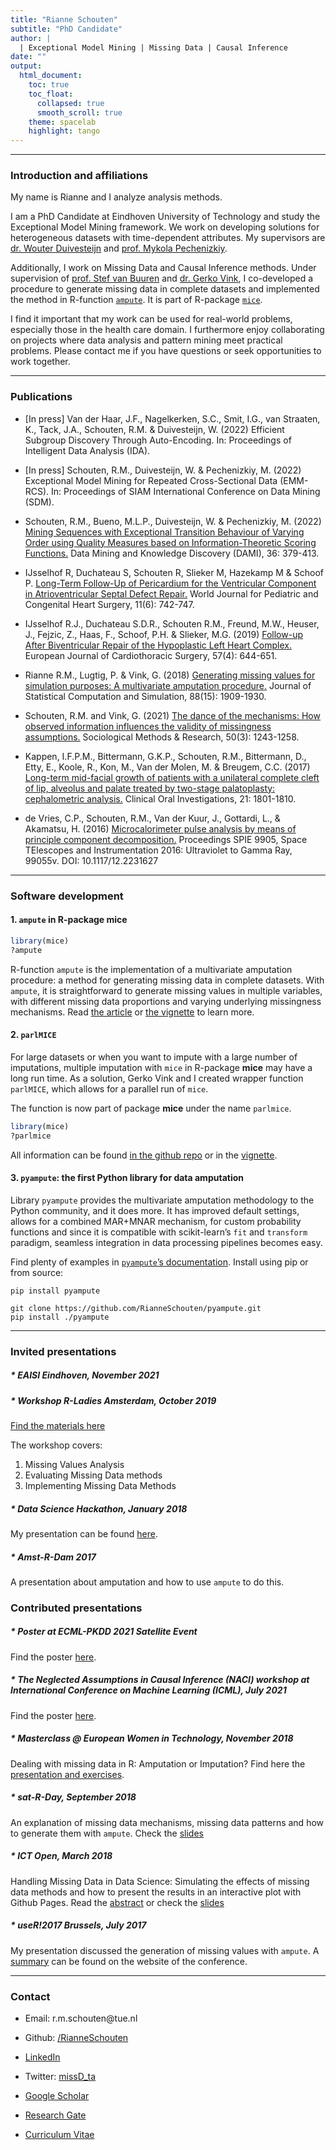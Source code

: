```yaml
---
title: "Rianne Schouten"
subtitle: "PhD Candidate"
author: |
  | Exceptional Model Mining | Missing Data | Causal Inference
date: ""
output: 
  html_document:
    toc: true
    toc_float:
      collapsed: true
      smooth_scroll: true
    theme: spacelab
    highlight: tango
---
```


---

### Introduction and affiliations

My name is Rianne and I analyze analysis methods. 

I am a PhD Candidate at Eindhoven University of Technology and study the Exceptional Model Mining framework. We work on developing solutions for heterogeneous datasets with time-dependent attributes. My supervisors are [dr. Wouter Duivesteijn](http://wwwis.win.tue.nl/~wouter/) and [prof. Mykola Pechenizkiy](https://www.win.tue.nl/~mpechen/). 

Additionally, I work on Missing Data and Causal Inference methods. Under supervision of [prof. Stef van Buuren](https://scholar.google.nl/citations?user=_3y5C0UAAAAJ&hl=nl) and [dr. Gerko Vink](https://www.gerkovink.com/), I co-developed a procedure to generate missing data in complete datasets and implemented the method in R-function [`ampute`](https://rianneschouten.github.io/mice_ampute/vignette/ampute.html). It is part of R-package [`mice`](https://github.com/stefvanbuuren/mice).

I find it important that my work can be used for real-world problems, especially those in the health care domain. I furthermore enjoy collaborating on projects where data analysis and pattern mining meet practical problems. Please contact me if you have questions or seek opportunities to work together. 

---

### Publications

- [In press] Van der Haar, J.F., Nagelkerken, S.C., Smit, I.G., van Straaten, K., Tack, J.A., Schouten, R.M. & Duivesteijn, W. (2022) Efficient Subgroup Discovery Through Auto-Encoding. In: Proceedings of Intelligent Data Analysis (IDA).

- [In press] Schouten, R.M., Duivesteijn, W. & Pechenizkiy, M. (2022) Exceptional Model Mining for Repeated Cross-Sectional Data (EMM-RCS). In: Proceedings of SIAM International Conference on Data Mining (SDM).

- Schouten, R.M., Bueno, M.L.P., Duivesteijn, W. & Pechenizkiy, M. (2022) [Mining Sequences with Exceptional Transition Behaviour of Varying Order using Quality Measures based on Information-Theoretic Scoring Functions.](pdfs/MiningExceptionalSequences_DAMI_2022.pdf) Data Mining and Knowledge Discovery (DAMI), 36: 379-413.

- IJsselhof R, Duchateau S, Schouten R, Slieker M, Hazekamp M & Schoof P. [Long-Term Follow-Up of Pericardium
for the Ventricular Component in Atrioventricular Septal Defect Repair.](https://pubmed.ncbi.nlm.nih.gov/33164688/) World Journal for Pediatric and Congenital Heart Surgery, 11(6): 742-747.

- IJsselhof R.J., Duchateau S.D.R., Schouten R.M., Freund, M.W., Heuser, J., Fejzic, Z., Haas, F., Schoof, P.H. & Slieker, M.G. (2019) [Follow-up After Biventricular Repair of the Hypoplastic Left Heart Complex.](https://academic.oup.com/ejcts/article-abstract/57/4/644/5607276) European Journal of Cardiothoracic Surgery, 57(4): 644-651.

- Rianne R.M., Lugtig, P. & Vink, G. (2018) [Generating missing values for simulation purposes: A multivariate amputation procedure.](https://www.tandfonline.com/doi/full/10.1080/00949655.2018.1491577) Journal of Statistical Computation and Simulation, 88(15): 1909-1930.

- Schouten, R.M. and Vink, G. (2021) [The dance of the mechanisms: How observed information influences the validity of missingness assumptions.](https://journals.sagepub.com/doi/full/10.1177/0049124118799376) Sociological Methods \& Research, 50(3): 1243-1258.

- Kappen, I.F.P.M., Bittermann, G.K.P., Schouten, R.M., Bittermann, D., Etty, E., Koole, R., Kon, M., Van der Molen, M. & Breugem, C.C. (2017) [Long-term mid-facial growth of patients with a unilateral complete cleft of lip, alveolus and palate treated by two-stage palatoplasty: cephalometric analysis.](https://www.researchgate.net/publication/308181181_Long-term_mid-facial_growth_of_patients_with_a_unilateral_complete_cleft_of_lip_alveolus_and_palate_treated_by_two-stage_palatoplasty_cephalometric_analysis) Clinical Oral Investigations, 21: 1801-1810.

- de Vries, C.P., Schouten, R.M., Van der Kuur, J., Gottardi, L., & Akamatsu, H. (2016) [Microcalorimeter pulse analysis by means of principle component decomposition.](https://arxiv.org/abs/1607.00834) Proceedings SPIE 9905, Space TElescopes and Instrumentation 2016: Ultraviolet to Gamma Ray, 99055v. DOI: 10.1117/12.2231627

---

### Software development

#### 1. `ampute` in R-package **mice**

```r
library(mice)
?ampute
```

R-function `ampute` is the implementation of a multivariate amputation procedure: a method for generating missing data in complete datasets. With `ampute`, it is straightforward to generate missing values in multiple variables, with different missing data proportions and varying underlying missingness mechanisms. Read [the article](pdfs/ArticleAmpute.pdf) or [the vignette](https://rianneschouten.github.io/mice_ampute/vignette/ampute.html) to learn more.

#### 2. `parlMICE` 

For large datasets or when you want to impute with a large number of imputations, multiple imputation with `mice` in R-package **mice** may have a long run time. As a solution, Gerko Vink and I created wrapper function `parlMICE`, which allows for a parallel run of `mice`.

The function is now part of package **mice** under the name `parlmice`.

```r
library(mice)
?parlmice
```

All information can be found [in the github repo](https://github.com/RianneSchouten/parlMICE) or in the [vignette](https://www.gerkovink.com/parlMICE/Vignette_parlMICE.html).

#### 3. `pyampute`: the first Python library for data amputation

Library `pyampute` provides the multivariate amputation methodology to the Python community, and it does more. It has improved default settings, allows for a combined MAR+MNAR mechanism, for custom probability functions and since it is compatible with scikit-learn's `fit` and `transform` paradigm, seamless integration in data processing pipelines becomes easy. 

Find plenty of examples in [`pyampute`'s documentation](https://rianneschouten.github.io/pyampute/build/html/index.html). Install using pip or from source:

```
pip install pyampute
```

```
git clone https://github.com/RianneSchouten/pyampute.git
pip install ./pyampute
```

---

### Invited presentations

##### * EAISI Eindhoven, November 2021

##### * Workshop R-Ladies Amsterdam, October 2019

[Find the materials here](https://github.com/RianneSchouten/workshops/tree/master/R-Ladies%20Workshop)

The workshop covers: 

1.	Missing Values Analysis
2.	Evaluating Missing Data methods
3.	Implementing Missing Data Methods

##### * Data Science Hackathon, January 2018

My presentation can be found [here](pdfs/Data_Science_Hackathon_Rianne_Schouten.pdf).

##### * Amst-R-Dam 2017

A presentation about amputation and how to use `ampute` to do this. 

### Contributed presentations

##### * Poster at ECML-PKDD 2021 Satellite Event

Find the poster [here](pdfs/PosterSatelliteEvent_RMSchoutenetal.pdf).

##### * The Neglected Assumptions in Causal Inference (NACI) workshop at International Conference on Machine Learning (ICML), July 2021

Find the poster [here](pdfs/NACI_Poster_RMSchouten.pdf).

##### * Masterclass @ European Women in Technology, November 2018

Dealing with missing data in R: Amputation or Imputation? Find here the [presentation and exercises](https://github.com/RianneSchouten/workshops/tree/master/WomenInTechnology).

##### * sat-R-Day, September 2018

An explanation of missing data mechanisms, missing data patterns and how to 
generate them with `ampute`. Check the [slides](pdfs/SatRdayRianneSchouten.pdf)

##### * ICT Open, March 2018

Handling Missing Data in Data Science: Simulating the effects of missing data methods and how to present the results in an interactive plot with Github Pages. Read the [abstract](pdfs/abstract_rianne_schouten.pdf) or check the [slides](pdfs/ictopen2018_RianneSchouten.pdf)

##### * useR!2017 Brussels, July 2017

My presentation discussed the generation of missing values with `ampute`. A [summary](https://user2017.sched.com/event/AxsS?iframe=no) can be found on the website of the conference. 

---

### Contact

- Email: r.m.schouten\@tue.nl

- Github: [/RianneSchouten](https://github.com/RianneSchouten)

- [LinkedIn](https://www.linkedin.com/in/rianne-schouten-5bb29491/)

- Twitter: [missD_ta](https://twitter.com/missD_ta)

- [Google Scholar](https://scholar.google.nl/citations?view_op=list_works&hl=nl&user=xC56bhMAAAAJ&gmla=AJsN-F4IWn_9Vw9hH7hPN1zIMfNadBL6mvmu-rPpRS6p-4Enc7fR6GrOMYyN2QEr21D5Y3Uhjtj0HPT3I7qsh3MVE1v2L8MRfjsk7W1Qop4mDunpnTRDeMYF0DmoRYmja6b7GvnmC4R3)

- [Research Gate](https://www.researchgate.net/profile/Rianne_Schouten/publications)

- [Curriculum Vitae](pdfs/Rianne_Schouten_Resume.pdf)

